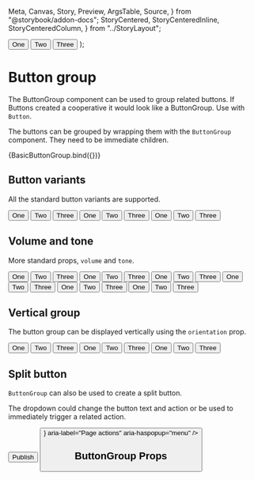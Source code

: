   Meta,
  Canvas,
  Story,
  Preview,
  ArgsTable,
  Source,
} from "@storybook/addon-docs";
  StoryCentered,
  StoryCenteredInline,
  StoryCenteredColumn,
} from "../StoryLayout";

  <StoryCentered>
    <ButtonGroup variant="primary" {...args}>
      <Button>One</Button>
      <Button>Two</Button>
      <Button>Three</Button>
    </ButtonGroup>
  </StoryCentered>
);

<Meta title="Inputs/Button group" argTypes={{}} component={ButtonGroup} />

# Button group

The ButtonGroup component can be used to group related buttons.
If Buttons created a cooperative it would look like a ButtonGroup.
Use with `Button`.

The buttons can be grouped by wrapping them with the `ButtonGroup` component. They need to be immediate children.

<Preview>
  <Story
    name="a) Button group"
    args={{
      variant: "lead",
    }}
  >
    {BasicButtonGroup.bind({})}
  </Story>
</Preview>

## Button variants

All the standard button variants are supported.

<Preview>
  <Story name="b) Button variants">
    <StoryCenteredColumn>
      <ButtonGroup variant="primary" aria-label="lead button group">
        <Button>One</Button>
        <Button>Two</Button>
        <Button>Three</Button>
      </ButtonGroup>
      <ButtonGroup variant="secondary" aria-label="support button group">
        <Button>One</Button>
        <Button>Two</Button>
        <Button>Three</Button>
      </ButtonGroup>
      <ButtonGroup variant="quiet" aria-label="quiet button group">
        <Button>One</Button>
        <Button>Two</Button>
        <Button>Three</Button>
      </ButtonGroup>
    </StoryCenteredColumn>
  </Story>
</Preview>

## Volume and tone

More standard props, `volume` and `tone`.

<Preview>
  <Story name="c) Volume and tone">
    <StoryCenteredColumn>
      <ButtonGroup vol={1} variant="primary" aria-label="lead button group">
        <Button>One</Button>
        <Button>Two</Button>
        <Button>Three</Button>
      </ButtonGroup>
      <ButtonGroup
        vol={2}
        tone="support"
        variant="primary"
        aria-label="lead button group"
      >
        <Button>One</Button>
        <Button>Two</Button>
        <Button>Three</Button>
      </ButtonGroup>
      <ButtonGroup tone="info" variant="primary" aria-label="lead button group">
        <Button>One</Button>
        <Button>Two</Button>
        <Button>Three</Button>
      </ButtonGroup>
      <ButtonGroup
        vol={4}
        variant="secondary"
        aria-label="support button group"
      >
        <Button>One</Button>
        <Button>Two</Button>
        <Button>Three</Button>
      </ButtonGroup>
      <ButtonGroup
        vol={5}
        tone="support"
        variant="secondary"
        aria-label="support button group"
      >
        <Button>One</Button>
        <Button>Two</Button>
        <Button>Three</Button>
      </ButtonGroup>
      <ButtonGroup
        vol={6}
        tone="info"
        variant="secondary"
        aria-label="support button group"
      >
        <Button>One</Button>
        <Button>Two</Button>
        <Button>Three</Button>
      </ButtonGroup>
    </StoryCenteredColumn>
  </Story>
</Preview>

## Vertical group

The button group can be displayed vertically using the `orientation` prop.

<Preview>
  <Story name="d) Vertical group">
    <StoryCenteredInline>
      <ButtonGroup
        variant="secondary"
        orientation="vertical"
        aria-label="support button group"
      >
        <Button>One</Button>
        <Button>Two</Button>
        <Button>Three</Button>
      </ButtonGroup>
      <ButtonGroup
        variant="primary"
        orientation="vertical"
        aria-label="lead button group"
      >
        <Button>One</Button>
        <Button>Two</Button>
        <Button>Three</Button>
      </ButtonGroup>
      <ButtonGroup
        variant="quiet"
        orientation="vertical"
        aria-label="quiet button group"
      >
        <Button>One</Button>
        <Button>Two</Button>
        <Button>Three</Button>
      </ButtonGroup>
    </StoryCenteredInline>
  </Story>
</Preview>

## Split button

`ButtonGroup` can also be used to create a split button.

The dropdown could change the button text and action or be used to immediately trigger a related action.

<Preview>
  <Story name="e) Split button">
    <StoryCenteredInline>
      <ButtonGroup vol={2} tone="support" variant="primary" splitButton>
        <Button>Publish</Button>
        <Button
          icon={
            <Icon alt="Select action">
              <path d="M8 12l-6.32-6.32 1.67-1.68 4.65 4.65 4.65-4.65 1.67 1.68-6.32 6.32z"></path>
            </Icon>
          }
          aria-label="Page actions"
          aria-haspopup="menu"
        />
      </ButtonGroup>
    </StoryCenteredInline>
  </Story>
</Preview>

## ButtonGroup Props

<Props of={ButtonGroup} />

